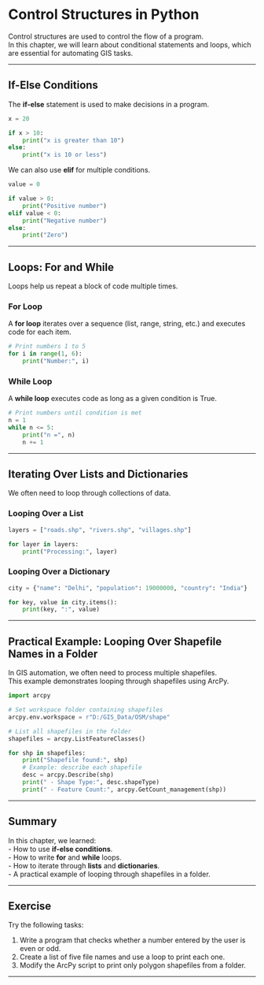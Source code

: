 # Control Structures in Python

Control structures are used to control the flow of a program.  
In this chapter, we will learn about conditional statements and loops, which are essential for automating GIS tasks.

---

## If-Else Conditions

The **if-else** statement is used to make decisions in a program.

```python
x = 20

if x > 10:
    print("x is greater than 10")
else:
    print("x is 10 or less")
```

We can also use **elif** for multiple conditions.

```python
value = 0

if value > 0:
    print("Positive number")
elif value < 0:
    print("Negative number")
else:
    print("Zero")
```

---

## Loops: For and While

Loops help us repeat a block of code multiple times.

### For Loop

A **for loop** iterates over a sequence (list, range, string, etc.) and executes code for each item.

```python
# Print numbers 1 to 5
for i in range(1, 6):
    print("Number:", i)
```

### While Loop

A **while loop** executes code as long as a given condition is True.

```python
# Print numbers until condition is met
n = 1
while n <= 5:
    print("n =", n)
    n += 1
```

---

## Iterating Over Lists and Dictionaries

We often need to loop through collections of data.

### Looping Over a List

```python
layers = ["roads.shp", "rivers.shp", "villages.shp"]

for layer in layers:
    print("Processing:", layer)
```

### Looping Over a Dictionary

```python
city = {"name": "Delhi", "population": 19000000, "country": "India"}

for key, value in city.items():
    print(key, ":", value)
```

---

## Practical Example: Looping Over Shapefile Names in a Folder

In GIS automation, we often need to process multiple shapefiles.  
This example demonstrates looping through shapefiles using ArcPy.

```python
import arcpy

# Set workspace folder containing shapefiles
arcpy.env.workspace = r"D:/GIS_Data/OSM/shape"

# List all shapefiles in the folder
shapefiles = arcpy.ListFeatureClasses()

for shp in shapefiles:
    print("Shapefile found:", shp)
    # Example: describe each shapefile
    desc = arcpy.Describe(shp)
    print(" - Shape Type:", desc.shapeType)
    print(" - Feature Count:", arcpy.GetCount_management(shp))
```

---

## Summary

In this chapter, we learned:  
- How to use **if-else conditions**.  
- How to write **for** and **while** loops.  
- How to iterate through **lists** and **dictionaries**.  
- A practical example of looping through shapefiles in a folder.  

---

## Exercise

Try the following tasks:  

1. Write a program that checks whether a number entered by the user is even or odd.  
2. Create a list of five file names and use a loop to print each one.  
3. Modify the ArcPy script to print only polygon shapefiles from a folder.  

---
